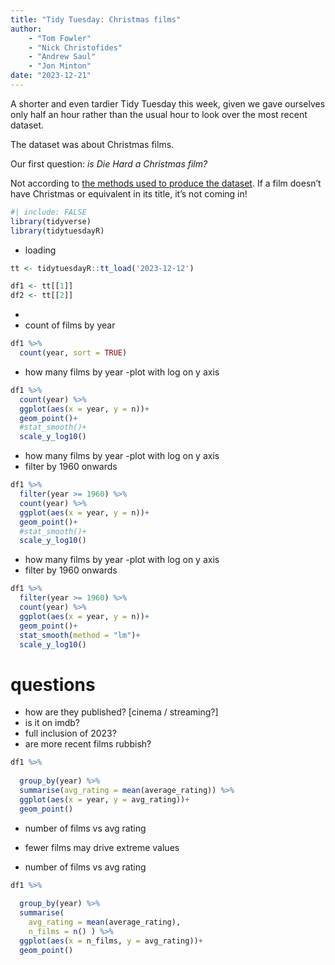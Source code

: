 ```yaml
---
title: "Tidy Tuesday: Christmas films"
author:
    - "Tom Fowler"
    - "Nick Christofides"
    - "Andrew Saul"
    - "Jon Minton"
date: "2023-12-21"
---
```


A shorter and even tardier Tidy Tuesday this week, given we gave ourselves only half an hour rather than the usual hour to look over the most recent dataset. 

The dataset was about Christmas films. 

Our first question: *is Die Hard a Christmas film?*

Not according to [the methods used to produce the dataset](https://github.com/rfordatascience/tidytuesday/tree/master/data/2023/2023-12-12). If a film doesn't have Christmas or equivalent in its title, it's not coming in! 



```r
#| include: FALSE
library(tidyverse)
library(tidytuesdayR)
```

- loading

```r
tt <- tidytuesdayR::tt_load('2023-12-12')

df1 <- tt[[1]]
df2 <- tt[[2]]

```

 - 
- count of films by year
```r
df1 %>%
  count(year, sort = TRUE)


```

- how many films by year -plot with log on y axis
```r
df1 %>%
  count(year) %>%
  ggplot(aes(x = year, y = n))+
  geom_point()+
  #stat_smooth()+
  scale_y_log10()


```
- how many films by year -plot with log on y axis
- filter by 1960 onwards

```r
df1 %>%
  filter(year >= 1960) %>%
  count(year) %>%
  ggplot(aes(x = year, y = n))+
  geom_point()+
  #stat_smooth()+
  scale_y_log10()

```
- how many films by year -plot with log on y axis
- filter by 1960 onwards

```r
df1 %>%
  filter(year >= 1960) %>%
  count(year) %>%
  ggplot(aes(x = year, y = n))+
  geom_point()+
  stat_smooth(method = "lm")+
  scale_y_log10()

```

# questions

- how are they published? [cinema / streaming?]
- is it on imdb?
- full inclusion of 2023?
- are more recent films rubbish?


```r
df1 %>%
  
  group_by(year) %>%
  summarise(avg_rating = mean(average_rating)) %>%
  ggplot(aes(x = year, y = avg_rating))+
  geom_point()
```
- number of films vs avg rating
- fewer films may drive extreme values


- number of films vs avg rating

```r
df1 %>%
  
  group_by(year) %>%
  summarise(
    avg_rating = mean(average_rating), 
    n_films = n() ) %>%
  ggplot(aes(x = n_films, y = avg_rating))+
  geom_point()
```